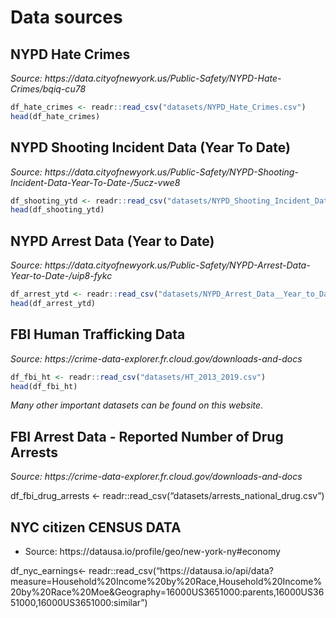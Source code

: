 # Data sources

## NYPD Hate Crimes

*Source: https://data.cityofnewyork.us/Public-Safety/NYPD-Hate-Crimes/bqiq-cu78*

```r
df_hate_crimes <- readr::read_csv("datasets/NYPD_Hate_Crimes.csv")
head(df_hate_crimes)
```

## NYPD Shooting Incident Data (Year To Date)

*Source: https://data.cityofnewyork.us/Public-Safety/NYPD-Shooting-Incident-Data-Year-To-Date-/5ucz-vwe8*

```r
df_shooting_ytd <- readr::read_csv("datasets/NYPD_Shooting_Incident_Data__Year_To_Date_.csv")
head(df_shooting_ytd)
```

## NYPD Arrest Data (Year to Date)

*Source: https://data.cityofnewyork.us/Public-Safety/NYPD-Arrest-Data-Year-to-Date-/uip8-fykc*

```r
df_arrest_ytd <- readr::read_csv("datasets/NYPD_Arrest_Data__Year_to_Date_.csv")
head(df_arrest_ytd)
```

## FBI Human Trafficking Data

*Source: https://crime-data-explorer.fr.cloud.gov/downloads-and-docs*

```r
df_fbi_ht <- readr::read_csv("datasets/HT_2013_2019.csv")
head(df_fbi_ht)
```

*Many other important datasets can be found on this website.*

## FBI Arrest Data - Reported Number of Drug Arrests

*Source: https://crime-data-explorer.fr.cloud.gov/downloads-and-docs*

df_fbi_drug_arrests <- readr::read_csv("datasets/arrests_national_drug.csv")

## NYC citizen CENSUS DATA

* Source: https://datausa.io/profile/geo/new-york-ny#economy

df_nyc_earnings<- readr::read_csv("https://datausa.io/api/data?measure=Household%20Income%20by%20Race,Household%20Income%20by%20Race%20Moe&Geography=16000US3651000:parents,16000US3651000,16000US3651000:similar")
